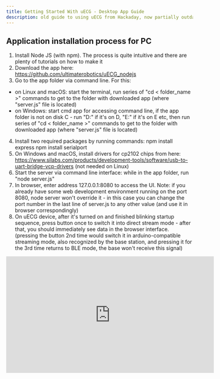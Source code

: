 ```yaml
---
title: Getting Started With uECG - Desktop App Guide
description: old guide to using uECG from Hackaday, now partially outdated
---
```


## Application installation process for PC
1. Install Node JS (with npm). The process is quite intuitive and there are plenty of tutorials on how to make it
2. Download the app here: https://github.com/ultimaterobotics/uECG_nodejs
3. Go to the app folder via command line. For this:
  - on Linux and macOS: start the terminal, run series of "cd < folder_name >" commands to get to the folder with downloaded app (where "server.js" file is located)
 - on Windows: start cmd app for accessing command line, if the app folder is not on disk C - run "D:" if it's on D, "E:" if it's on E etc, then run series of "cd < folder_name >" commands to get to the folder with downloaded app (where "server.js" file is located)
4. Install two required packages by running commands:
npm install express
npm install serialport
5. On Windows and macOS, install drivers for cp2102 chips from here: https://www.silabs.com/products/development-tools/software/usb-to-uart-bridge-vcp-drivers (not needed on Linux)
6. Start the server via command line interface: while in the app folder, run "node server.js"
7. In browser, enter address 127.0.0.1:8080 to access the UI. Note: if you already have some web development environment running on the port 8080, node server won't override it - in this case you can change the port number in the last line of server.js to any other value (and use it in browser correspondingly)
8. On uECG device, after it's turned on and finished blinking startup sequence, press button once to switch it into direct stream mode - after that, you should immediately see data in the browser interface. (pressing the button 2nd time would switch it in arduino-compatible streaming mode, also recognized by the base station, and pressing it for the 3rd time returns to BLE mode, the base won't receive this signal)

<iframe width="560" height="315" src="https://www.youtube.com/embed/XamCCmHcvfI?si=NPIOLp-ts3T4EgTy" title="YouTube video player" frameborder="0" allow="accelerometer; autoplay; clipboard-write; encrypted-media; gyroscope; picture-in-picture; web-share" referrerpolicy="strict-origin-when-cross-origin" allowfullscreen></iframe>
